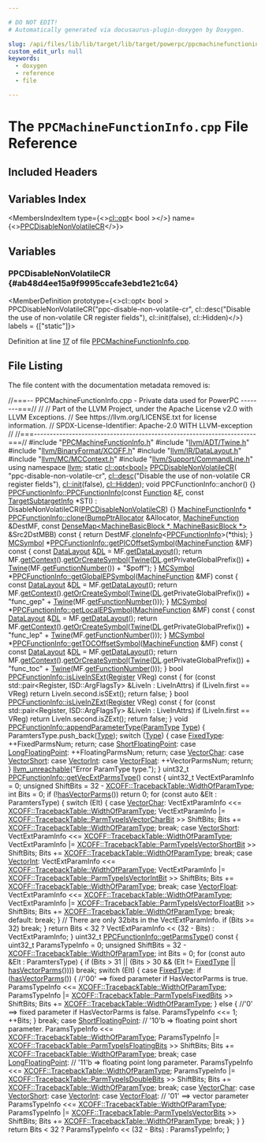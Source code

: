 ```yaml
---

# DO NOT EDIT!
# Automatically generated via docusaurus-plugin-doxygen by Doxygen.

slug: /api/files/lib/lib/target/lib/target/powerpc/ppcmachinefunctioninfo-cpp
custom_edit_url: null
keywords:
  - doxygen
  - reference
  - file

---
```





# The `PPCMachineFunctionInfo.cpp` File Reference

<DoxygenPage pluginConfig={pluginConfig}>



## Included Headers

<IncludesList>
<IncludesListItem
  filePath="PPCMachineFunctionInfo.h"
  permalink="/docs/api/files/lib/lib/target/lib/target/powerpc/ppcmachinefunctioninfo-h"
  isLocal="true" />
<IncludesListItem
  filePath="llvm/ADT/Twine.h"
  permalink="/docs/api/files/include/include/llvm/include/llvm/adt/twine-h"
  isLocal="true" />
<IncludesListItem
  filePath="llvm/BinaryFormat/XCOFF.h"
  permalink="/docs/api/files/include/include/llvm/include/llvm/binaryformat/xcoff-h"
  isLocal="true" />
<IncludesListItem
  filePath="llvm/IR/DataLayout.h"
  permalink="/docs/api/files/include/include/llvm/include/llvm/ir/datalayout-h"
  isLocal="true" />
<IncludesListItem
  filePath="llvm/MC/MCContext.h"
  permalink="/docs/api/files/include/include/llvm/include/llvm/mc/mccontext-h"
  isLocal="true" />
<IncludesListItem
  filePath="llvm/Support/CommandLine.h"
  permalink="/docs/api/files/include/include/llvm/include/llvm/support/commandline-h"
  isLocal="true" />
</IncludesList>

## Variables Index

<MembersIndex>

<MembersIndexItem
  type={<><a href="/docs/api/classes/llvm/cl/opt">cl::opt</a>&lt; bool &gt;</>}
  name={<><a href="#ab48d4ee15a9f9995ccafe3ebd1e21c64">PPCDisableNonVolatileCR</a></>}>
</MembersIndexItem>

</MembersIndex>


<SectionDefinition>

## Variables

### PPCDisableNonVolatileCR {#ab48d4ee15a9f9995ccafe3ebd1e21c64}

<MemberDefinition
  prototype={<>cl::opt&lt; bool &gt; PPCDisableNonVolatileCR(&quot;ppc-disable-non-volatile-cr&quot;, cl::desc(&quot;Disable the use of non-volatile CR register fields&quot;), cl::init(false), cl::Hidden)</>}
  labels = {["static"]}>

Definition at line <a href="#l00017">17</a> of file <a href="/docs/api/files/lib/lib/target/lib/target/powerpc/ppcmachinefunctioninfo-cpp">PPCMachineFunctionInfo.cpp</a>.
</MemberDefinition>

</SectionDefinition>

## File Listing

The file content with the documentation metadata removed is:

<ProgramListing>

<Link id="l00001" /><CodeLine lineNumber="1"><span class="doxyHighlightComment">//===-- PPCMachineFunctionInfo.cpp - Private data used for PowerPC --------===//</span></CodeLine>
<Link id="l00002" /><CodeLine lineNumber="2"><span class="doxyHighlightComment">//</span></CodeLine>
<Link id="l00003" /><CodeLine lineNumber="3"><span class="doxyHighlightComment">// Part of the LLVM Project, under the Apache License v2.0 with LLVM Exceptions.</span></CodeLine>
<Link id="l00004" /><CodeLine lineNumber="4"><span class="doxyHighlightComment">// See https://llvm.org/LICENSE.txt for license information.</span></CodeLine>
<Link id="l00005" /><CodeLine lineNumber="5"><span class="doxyHighlightComment">// SPDX-License-Identifier: Apache-2.0 WITH LLVM-exception</span></CodeLine>
<Link id="l00006" /><CodeLine lineNumber="6"><span class="doxyHighlightComment">//</span></CodeLine>
<Link id="l00007" /><CodeLine lineNumber="7"><span class="doxyHighlightComment">//===----------------------------------------------------------------------===//</span></CodeLine>
<Link id="l00008" /><CodeLine lineNumber="8"></CodeLine>
<Link id="l00009" /><CodeLine lineNumber="9"><span class="doxyHighlightPreprocessor">#include &quot;<a href="/docs/api/files/lib/lib/target/lib/target/powerpc/ppcmachinefunctioninfo-h">PPCMachineFunctionInfo.h</a>&quot;</span></CodeLine>
<Link id="l00010" /><CodeLine lineNumber="10"><span class="doxyHighlightPreprocessor">#include &quot;<a href="/docs/api/files/include/include/llvm/include/llvm/adt/twine-h">llvm/ADT/Twine.h</a>&quot;</span></CodeLine>
<Link id="l00011" /><CodeLine lineNumber="11"><span class="doxyHighlightPreprocessor">#include &quot;<a href="/docs/api/files/include/include/llvm/include/llvm/binaryformat/xcoff-h">llvm/BinaryFormat/XCOFF.h</a>&quot;</span></CodeLine>
<Link id="l00012" /><CodeLine lineNumber="12"><span class="doxyHighlightPreprocessor">#include &quot;<a href="/docs/api/files/include/include/llvm/include/llvm/ir/datalayout-h">llvm/IR/DataLayout.h</a>&quot;</span></CodeLine>
<Link id="l00013" /><CodeLine lineNumber="13"><span class="doxyHighlightPreprocessor">#include &quot;<a href="/docs/api/files/include/include/llvm/include/llvm/mc/mccontext-h">llvm/MC/MCContext.h</a>&quot;</span></CodeLine>
<Link id="l00014" /><CodeLine lineNumber="14"><span class="doxyHighlightPreprocessor">#include &quot;<a href="/docs/api/files/include/include/llvm/include/llvm/support/commandline-h">llvm/Support/CommandLine.h</a>&quot;</span></CodeLine>
<Link id="l00015" /><CodeLine lineNumber="15"></CodeLine>
<Link id="l00016" /><CodeLine lineNumber="16"><span class="doxyHighlightKeyword">using namespace </span><span class="doxyHighlight"><a href="/docs/api/namespaces/llvm">llvm</a>;</span></CodeLine>
<Link id="l00017" /><CodeLine lineNumber="17" lineLink="#ab48d4ee15a9f9995ccafe3ebd1e21c64"><span class="doxyHighlightKeyword">static</span><span class="doxyHighlight"> <a href="/docs/api/classes/llvm/cl/opt">cl::opt&lt;bool&gt;</a> <a href="#ab48d4ee15a9f9995ccafe3ebd1e21c64">PPCDisableNonVolatileCR</a>(</span></CodeLine>
<Link id="l00018" /><CodeLine lineNumber="18"><span class="doxyHighlight">    </span><span class="doxyHighlightStringLiteral">&quot;ppc-disable-non-volatile-cr&quot;</span><span class="doxyHighlight">,</span></CodeLine>
<Link id="l00019" /><CodeLine lineNumber="19"><span class="doxyHighlight">    <a href="/docs/api/structs/llvm/cl/desc">cl::desc</a>(</span><span class="doxyHighlightStringLiteral">&quot;Disable the use of non-volatile CR register fields&quot;</span><span class="doxyHighlight">),</span></CodeLine>
<Link id="l00020" /><CodeLine lineNumber="20"><span class="doxyHighlight">    <a href="/docs/api/namespaces/llvm/cl/#ac12e6a8f3a1b511f0dee2ed6de0ae806">cl::init</a>(</span><span class="doxyHighlightKeyword">false</span><span class="doxyHighlight">), <a href="/docs/api/namespaces/llvm/cl/#a68075925a54790e71ca790e1d4f21a40a263ac008d8d31f13ce460395fc4cf7e6">cl::Hidden</a>);</span></CodeLine>
<Link id="l00021" /><CodeLine lineNumber="21"></CodeLine>
<Link id="l00022" /><CodeLine lineNumber="22"><span class="doxyHighlightKeywordType">void</span><span class="doxyHighlight"> PPCFunctionInfo::anchor() &#123;&#125;</span></CodeLine>
<Link id="l00023" /><CodeLine lineNumber="23" lineLink="/docs/api/classes/llvm/ppcfunctioninfo/#a45680fddaf346fa9f135021dee44d6d1"><span class="doxyHighlight"><a href="/docs/api/classes/llvm/ppcfunctioninfo/#a45680fddaf346fa9f135021dee44d6d1">PPCFunctionInfo::PPCFunctionInfo</a>(</span><span class="doxyHighlightKeyword">const</span><span class="doxyHighlight"> <a href="/docs/api/classes/llvm/function">Function</a> &amp;<a href="/docs/api/files/lib/lib/support/md5-cpp/#a96d73bbd7af15cb1fc38c3f4a3bd82e9">F</a>,</span></CodeLine>
<Link id="l00024" /><CodeLine lineNumber="24"><span class="doxyHighlight">                                 </span><span class="doxyHighlightKeyword">const</span><span class="doxyHighlight"> <a href="/docs/api/classes/llvm/targetsubtargetinfo">TargetSubtargetInfo</a> &#42;STI)</span></CodeLine>
<Link id="l00025" /><CodeLine lineNumber="25"><span class="doxyHighlight">    : DisableNonVolatileCR(<a href="#ab48d4ee15a9f9995ccafe3ebd1e21c64">PPCDisableNonVolatileCR</a>) &#123;&#125;</span></CodeLine>
<Link id="l00026" /><CodeLine lineNumber="26"></CodeLine>
<Link id="l00027" /><CodeLine lineNumber="27"><span class="doxyHighlight"><a href="/docs/api/structs/llvm/machinefunctioninfo">MachineFunctionInfo</a> &#42;</span></CodeLine>
<Link id="l00028" /><CodeLine lineNumber="28" lineLink="/docs/api/classes/llvm/ppcfunctioninfo/#ae45d9c27fa9f69ec2480d4b947e7e84b"><span class="doxyHighlight"><a href="/docs/api/classes/llvm/ppcfunctioninfo/#ae45d9c27fa9f69ec2480d4b947e7e84b">PPCFunctionInfo::clone</a>(<a href="/docs/api/namespaces/llvm/#a8e612822d4ba7bb36c9c79582a567108">BumpPtrAllocator</a> &amp;Allocator, <a href="/docs/api/classes/llvm/machinefunction">MachineFunction</a> &amp;DestMF,</span></CodeLine>
<Link id="l00029" /><CodeLine lineNumber="29"><span class="doxyHighlight">                       </span><span class="doxyHighlightKeyword">const</span><span class="doxyHighlight"> <a href="/docs/api/classes/llvm/densemap">DenseMap&lt;MachineBasicBlock &#42;, MachineBasicBlock &#42;&gt;</a></span></CodeLine>
<Link id="l00030" /><CodeLine lineNumber="30"><span class="doxyHighlight">                           &amp;Src2DstMBB)</span><span class="doxyHighlightKeyword"> const </span><span class="doxyHighlight">&#123;</span></CodeLine>
<Link id="l00031" /><CodeLine lineNumber="31"><span class="doxyHighlight">  </span><span class="doxyHighlightKeywordFlow">return</span><span class="doxyHighlight"> DestMF.<a href="/docs/api/classes/llvm/machinefunction/#ac31b21febeefe69aaddea3541dae45e1">cloneInfo</a>&lt;<a href="/docs/api/classes/llvm/ppcfunctioninfo/#a45680fddaf346fa9f135021dee44d6d1">PPCFunctionInfo</a>&gt;(&#42;this);</span></CodeLine>
<Link id="l00032" /><CodeLine lineNumber="32"><span class="doxyHighlight">&#125;</span></CodeLine>
<Link id="l00033" /><CodeLine lineNumber="33"></CodeLine>
<Link id="l00034" /><CodeLine lineNumber="34" lineLink="/docs/api/classes/llvm/ppcfunctioninfo/#a123bd4a5c86831ea657817f781102eaf"><span class="doxyHighlight"><a href="/docs/api/classes/llvm/mcsymbol">MCSymbol</a> &#42;<a href="/docs/api/classes/llvm/ppcfunctioninfo/#a123bd4a5c86831ea657817f781102eaf">PPCFunctionInfo::getPICOffsetSymbol</a>(<a href="/docs/api/classes/llvm/machinefunction">MachineFunction</a> &amp;MF)</span><span class="doxyHighlightKeyword"> const </span><span class="doxyHighlight">&#123;</span></CodeLine>
<Link id="l00035" /><CodeLine lineNumber="35"><span class="doxyHighlight">  </span><span class="doxyHighlightKeyword">const</span><span class="doxyHighlight"> <a href="/docs/api/classes/llvm/datalayout">DataLayout</a> &amp;<a href="/docs/api/files/lib/lib/target/lib/target/arm/armslshardening-cpp/#ad467c4ab9119043f9b7750ab986be61a">DL</a> = MF.<a href="/docs/api/classes/llvm/machinefunction/#a82dd10b626a629b9bb7d32d53a8e0884">getDataLayout</a>();</span></CodeLine>
<Link id="l00036" /><CodeLine lineNumber="36"><span class="doxyHighlight">  </span><span class="doxyHighlightKeywordFlow">return</span><span class="doxyHighlight"> MF.<a href="/docs/api/classes/llvm/machinefunction/#a752546c51633c140d9ca4ab98b4781b6">getContext</a>().<a href="/docs/api/classes/llvm/mccontext/#ac11eef690074972378846024abbe8722">getOrCreateSymbol</a>(<a href="/docs/api/classes/llvm/twine">Twine</a>(<a href="/docs/api/files/lib/lib/target/lib/target/arm/armslshardening-cpp/#ad467c4ab9119043f9b7750ab986be61a">DL</a>.getPrivateGlobalPrefix()) +</span></CodeLine>
<Link id="l00037" /><CodeLine lineNumber="37"><span class="doxyHighlight">                                           <a href="/docs/api/classes/llvm/twine">Twine</a>(MF.<a href="/docs/api/classes/llvm/machinefunction/#a28a68f98b1944a3a50635a007c3c3907">getFunctionNumber</a>()) +</span></CodeLine>
<Link id="l00038" /><CodeLine lineNumber="38"><span class="doxyHighlight">                                           </span><span class="doxyHighlightStringLiteral">&quot;$poff&quot;</span><span class="doxyHighlight">);</span></CodeLine>
<Link id="l00039" /><CodeLine lineNumber="39"><span class="doxyHighlight">&#125;</span></CodeLine>
<Link id="l00040" /><CodeLine lineNumber="40"></CodeLine>
<Link id="l00041" /><CodeLine lineNumber="41" lineLink="/docs/api/classes/llvm/ppcfunctioninfo/#a2455497c6e33bcd6363fbecc2fe00f0a"><span class="doxyHighlight"><a href="/docs/api/classes/llvm/mcsymbol">MCSymbol</a> &#42;<a href="/docs/api/classes/llvm/ppcfunctioninfo/#a2455497c6e33bcd6363fbecc2fe00f0a">PPCFunctionInfo::getGlobalEPSymbol</a>(<a href="/docs/api/classes/llvm/machinefunction">MachineFunction</a> &amp;MF)</span><span class="doxyHighlightKeyword"> const </span><span class="doxyHighlight">&#123;</span></CodeLine>
<Link id="l00042" /><CodeLine lineNumber="42"><span class="doxyHighlight">  </span><span class="doxyHighlightKeyword">const</span><span class="doxyHighlight"> <a href="/docs/api/classes/llvm/datalayout">DataLayout</a> &amp;<a href="/docs/api/files/lib/lib/target/lib/target/arm/armslshardening-cpp/#ad467c4ab9119043f9b7750ab986be61a">DL</a> = MF.<a href="/docs/api/classes/llvm/machinefunction/#a82dd10b626a629b9bb7d32d53a8e0884">getDataLayout</a>();</span></CodeLine>
<Link id="l00043" /><CodeLine lineNumber="43"><span class="doxyHighlight">  </span><span class="doxyHighlightKeywordFlow">return</span><span class="doxyHighlight"> MF.<a href="/docs/api/classes/llvm/machinefunction/#a752546c51633c140d9ca4ab98b4781b6">getContext</a>().<a href="/docs/api/classes/llvm/mccontext/#ac11eef690074972378846024abbe8722">getOrCreateSymbol</a>(<a href="/docs/api/classes/llvm/twine">Twine</a>(<a href="/docs/api/files/lib/lib/target/lib/target/arm/armslshardening-cpp/#ad467c4ab9119043f9b7750ab986be61a">DL</a>.getPrivateGlobalPrefix()) +</span></CodeLine>
<Link id="l00044" /><CodeLine lineNumber="44"><span class="doxyHighlight">                                           </span><span class="doxyHighlightStringLiteral">&quot;func&#95;gep&quot;</span><span class="doxyHighlight"> +</span></CodeLine>
<Link id="l00045" /><CodeLine lineNumber="45"><span class="doxyHighlight">                                           <a href="/docs/api/classes/llvm/twine">Twine</a>(MF.<a href="/docs/api/classes/llvm/machinefunction/#a28a68f98b1944a3a50635a007c3c3907">getFunctionNumber</a>()));</span></CodeLine>
<Link id="l00046" /><CodeLine lineNumber="46"><span class="doxyHighlight">&#125;</span></CodeLine>
<Link id="l00047" /><CodeLine lineNumber="47"></CodeLine>
<Link id="l00048" /><CodeLine lineNumber="48" lineLink="/docs/api/classes/llvm/ppcfunctioninfo/#a265951c79bd6867cd86f173112f3cc55"><span class="doxyHighlight"><a href="/docs/api/classes/llvm/mcsymbol">MCSymbol</a> &#42;<a href="/docs/api/classes/llvm/ppcfunctioninfo/#a265951c79bd6867cd86f173112f3cc55">PPCFunctionInfo::getLocalEPSymbol</a>(<a href="/docs/api/classes/llvm/machinefunction">MachineFunction</a> &amp;MF)</span><span class="doxyHighlightKeyword"> const </span><span class="doxyHighlight">&#123;</span></CodeLine>
<Link id="l00049" /><CodeLine lineNumber="49"><span class="doxyHighlight">  </span><span class="doxyHighlightKeyword">const</span><span class="doxyHighlight"> <a href="/docs/api/classes/llvm/datalayout">DataLayout</a> &amp;<a href="/docs/api/files/lib/lib/target/lib/target/arm/armslshardening-cpp/#ad467c4ab9119043f9b7750ab986be61a">DL</a> = MF.<a href="/docs/api/classes/llvm/machinefunction/#a82dd10b626a629b9bb7d32d53a8e0884">getDataLayout</a>();</span></CodeLine>
<Link id="l00050" /><CodeLine lineNumber="50"><span class="doxyHighlight">  </span><span class="doxyHighlightKeywordFlow">return</span><span class="doxyHighlight"> MF.<a href="/docs/api/classes/llvm/machinefunction/#a752546c51633c140d9ca4ab98b4781b6">getContext</a>().<a href="/docs/api/classes/llvm/mccontext/#ac11eef690074972378846024abbe8722">getOrCreateSymbol</a>(<a href="/docs/api/classes/llvm/twine">Twine</a>(<a href="/docs/api/files/lib/lib/target/lib/target/arm/armslshardening-cpp/#ad467c4ab9119043f9b7750ab986be61a">DL</a>.getPrivateGlobalPrefix()) +</span></CodeLine>
<Link id="l00051" /><CodeLine lineNumber="51"><span class="doxyHighlight">                                           </span><span class="doxyHighlightStringLiteral">&quot;func&#95;lep&quot;</span><span class="doxyHighlight"> +</span></CodeLine>
<Link id="l00052" /><CodeLine lineNumber="52"><span class="doxyHighlight">                                           <a href="/docs/api/classes/llvm/twine">Twine</a>(MF.<a href="/docs/api/classes/llvm/machinefunction/#a28a68f98b1944a3a50635a007c3c3907">getFunctionNumber</a>()));</span></CodeLine>
<Link id="l00053" /><CodeLine lineNumber="53"><span class="doxyHighlight">&#125;</span></CodeLine>
<Link id="l00054" /><CodeLine lineNumber="54"></CodeLine>
<Link id="l00055" /><CodeLine lineNumber="55" lineLink="/docs/api/classes/llvm/ppcfunctioninfo/#a95a4a415a083d19b0a8f92cabb81c720"><span class="doxyHighlight"><a href="/docs/api/classes/llvm/mcsymbol">MCSymbol</a> &#42;<a href="/docs/api/classes/llvm/ppcfunctioninfo/#a95a4a415a083d19b0a8f92cabb81c720">PPCFunctionInfo::getTOCOffsetSymbol</a>(<a href="/docs/api/classes/llvm/machinefunction">MachineFunction</a> &amp;MF)</span><span class="doxyHighlightKeyword"> const </span><span class="doxyHighlight">&#123;</span></CodeLine>
<Link id="l00056" /><CodeLine lineNumber="56"><span class="doxyHighlight">  </span><span class="doxyHighlightKeyword">const</span><span class="doxyHighlight"> <a href="/docs/api/classes/llvm/datalayout">DataLayout</a> &amp;<a href="/docs/api/files/lib/lib/target/lib/target/arm/armslshardening-cpp/#ad467c4ab9119043f9b7750ab986be61a">DL</a> = MF.<a href="/docs/api/classes/llvm/machinefunction/#a82dd10b626a629b9bb7d32d53a8e0884">getDataLayout</a>();</span></CodeLine>
<Link id="l00057" /><CodeLine lineNumber="57"><span class="doxyHighlight">  </span><span class="doxyHighlightKeywordFlow">return</span><span class="doxyHighlight"> MF.<a href="/docs/api/classes/llvm/machinefunction/#a752546c51633c140d9ca4ab98b4781b6">getContext</a>().<a href="/docs/api/classes/llvm/mccontext/#ac11eef690074972378846024abbe8722">getOrCreateSymbol</a>(<a href="/docs/api/classes/llvm/twine">Twine</a>(<a href="/docs/api/files/lib/lib/target/lib/target/arm/armslshardening-cpp/#ad467c4ab9119043f9b7750ab986be61a">DL</a>.getPrivateGlobalPrefix()) +</span></CodeLine>
<Link id="l00058" /><CodeLine lineNumber="58"><span class="doxyHighlight">                                           </span><span class="doxyHighlightStringLiteral">&quot;func&#95;toc&quot;</span><span class="doxyHighlight"> +</span></CodeLine>
<Link id="l00059" /><CodeLine lineNumber="59"><span class="doxyHighlight">                                           <a href="/docs/api/classes/llvm/twine">Twine</a>(MF.<a href="/docs/api/classes/llvm/machinefunction/#a28a68f98b1944a3a50635a007c3c3907">getFunctionNumber</a>()));</span></CodeLine>
<Link id="l00060" /><CodeLine lineNumber="60"><span class="doxyHighlight">&#125;</span></CodeLine>
<Link id="l00061" /><CodeLine lineNumber="61"></CodeLine>
<Link id="l00062" /><CodeLine lineNumber="62" lineLink="/docs/api/classes/llvm/ppcfunctioninfo/#a23eb4795c4d766004e74259b14656183"><span class="doxyHighlightKeywordType">bool</span><span class="doxyHighlight"> <a href="/docs/api/classes/llvm/ppcfunctioninfo/#a23eb4795c4d766004e74259b14656183">PPCFunctionInfo::isLiveInSExt</a>(<a href="/docs/api/classes/llvm/register">Register</a> VReg)</span><span class="doxyHighlightKeyword"> const </span><span class="doxyHighlight">&#123;</span></CodeLine>
<Link id="l00063" /><CodeLine lineNumber="63"><span class="doxyHighlight">  </span><span class="doxyHighlightKeywordFlow">for</span><span class="doxyHighlight"> (</span><span class="doxyHighlightKeyword">const</span><span class="doxyHighlight"> std::pair&lt;Register, ISD::ArgFlagsTy&gt; &amp;LiveIn : LiveInAttrs)</span></CodeLine>
<Link id="l00064" /><CodeLine lineNumber="64"><span class="doxyHighlight">    </span><span class="doxyHighlightKeywordFlow">if</span><span class="doxyHighlight"> (LiveIn.first == VReg)</span></CodeLine>
<Link id="l00065" /><CodeLine lineNumber="65"><span class="doxyHighlight">      </span><span class="doxyHighlightKeywordFlow">return</span><span class="doxyHighlight"> LiveIn.second.isSExt();</span></CodeLine>
<Link id="l00066" /><CodeLine lineNumber="66"><span class="doxyHighlight">  </span><span class="doxyHighlightKeywordFlow">return</span><span class="doxyHighlight"> </span><span class="doxyHighlightKeyword">false</span><span class="doxyHighlight">;</span></CodeLine>
<Link id="l00067" /><CodeLine lineNumber="67"><span class="doxyHighlight">&#125;</span></CodeLine>
<Link id="l00068" /><CodeLine lineNumber="68"></CodeLine>
<Link id="l00069" /><CodeLine lineNumber="69" lineLink="/docs/api/classes/llvm/ppcfunctioninfo/#a38dfb3c48c66778f54bd1aa8cffb57a0"><span class="doxyHighlightKeywordType">bool</span><span class="doxyHighlight"> <a href="/docs/api/classes/llvm/ppcfunctioninfo/#a38dfb3c48c66778f54bd1aa8cffb57a0">PPCFunctionInfo::isLiveInZExt</a>(<a href="/docs/api/classes/llvm/register">Register</a> VReg)</span><span class="doxyHighlightKeyword"> const </span><span class="doxyHighlight">&#123;</span></CodeLine>
<Link id="l00070" /><CodeLine lineNumber="70"><span class="doxyHighlight">  </span><span class="doxyHighlightKeywordFlow">for</span><span class="doxyHighlight"> (</span><span class="doxyHighlightKeyword">const</span><span class="doxyHighlight"> std::pair&lt;Register, ISD::ArgFlagsTy&gt; &amp;LiveIn : LiveInAttrs)</span></CodeLine>
<Link id="l00071" /><CodeLine lineNumber="71"><span class="doxyHighlight">    </span><span class="doxyHighlightKeywordFlow">if</span><span class="doxyHighlight"> (LiveIn.first == VReg)</span></CodeLine>
<Link id="l00072" /><CodeLine lineNumber="72"><span class="doxyHighlight">      </span><span class="doxyHighlightKeywordFlow">return</span><span class="doxyHighlight"> LiveIn.second.isZExt();</span></CodeLine>
<Link id="l00073" /><CodeLine lineNumber="73"><span class="doxyHighlight">  </span><span class="doxyHighlightKeywordFlow">return</span><span class="doxyHighlight"> </span><span class="doxyHighlightKeyword">false</span><span class="doxyHighlight">;</span></CodeLine>
<Link id="l00074" /><CodeLine lineNumber="74"><span class="doxyHighlight">&#125;</span></CodeLine>
<Link id="l00075" /><CodeLine lineNumber="75"></CodeLine>
<Link id="l00076" /><CodeLine lineNumber="76" lineLink="/docs/api/classes/llvm/ppcfunctioninfo/#a4abfbd55e6055452b3a89b4e8c7bd1f5"><span class="doxyHighlightKeywordType">void</span><span class="doxyHighlight"> <a href="/docs/api/classes/llvm/ppcfunctioninfo/#a4abfbd55e6055452b3a89b4e8c7bd1f5">PPCFunctionInfo::appendParameterType</a>(<a href="/docs/api/classes/llvm/ppcfunctioninfo/#a9da044d39cfcc02b98bfea5875d52741">ParamType</a> <a href="/docs/api/classes/llvm/type">Type</a>) &#123;</span></CodeLine>
<Link id="l00077" /><CodeLine lineNumber="77"></CodeLine>
<Link id="l00078" /><CodeLine lineNumber="78"><span class="doxyHighlight">  ParamtersType.push&#95;back(<a href="/docs/api/classes/llvm/type">Type</a>);</span></CodeLine>
<Link id="l00079" /><CodeLine lineNumber="79"><span class="doxyHighlight">  </span><span class="doxyHighlightKeywordFlow">switch</span><span class="doxyHighlight"> (<a href="/docs/api/classes/llvm/type">Type</a>) &#123;</span></CodeLine>
<Link id="l00080" /><CodeLine lineNumber="80"><span class="doxyHighlight">  </span><span class="doxyHighlightKeywordFlow">case</span><span class="doxyHighlight"> <a href="/docs/api/classes/llvm/ppcfunctioninfo/#a9da044d39cfcc02b98bfea5875d52741ac1eb69276891dcaa08117c70d0a0b3f2">FixedType</a>:</span></CodeLine>
<Link id="l00081" /><CodeLine lineNumber="81"><span class="doxyHighlight">    ++FixedParmsNum;</span></CodeLine>
<Link id="l00082" /><CodeLine lineNumber="82"><span class="doxyHighlight">    </span><span class="doxyHighlightKeywordFlow">return</span><span class="doxyHighlight">;</span></CodeLine>
<Link id="l00083" /><CodeLine lineNumber="83"><span class="doxyHighlight">  </span><span class="doxyHighlightKeywordFlow">case</span><span class="doxyHighlight"> <a href="/docs/api/classes/llvm/ppcfunctioninfo/#a9da044d39cfcc02b98bfea5875d52741a89f039ab40a3bfa539224842c160c16c">ShortFloatingPoint</a>:</span></CodeLine>
<Link id="l00084" /><CodeLine lineNumber="84"><span class="doxyHighlight">  </span><span class="doxyHighlightKeywordFlow">case</span><span class="doxyHighlight"> <a href="/docs/api/classes/llvm/ppcfunctioninfo/#a9da044d39cfcc02b98bfea5875d52741a2ec7e764450e737919998918bb8650fe">LongFloatingPoint</a>:</span></CodeLine>
<Link id="l00085" /><CodeLine lineNumber="85"><span class="doxyHighlight">    ++FloatingParmsNum;</span></CodeLine>
<Link id="l00086" /><CodeLine lineNumber="86"><span class="doxyHighlight">    </span><span class="doxyHighlightKeywordFlow">return</span><span class="doxyHighlight">;</span></CodeLine>
<Link id="l00087" /><CodeLine lineNumber="87"><span class="doxyHighlight">  </span><span class="doxyHighlightKeywordFlow">case</span><span class="doxyHighlight"> <a href="/docs/api/classes/llvm/ppcfunctioninfo/#a9da044d39cfcc02b98bfea5875d52741a530d71a7307a3f9cc177e3a069052b72">VectorChar</a>:</span></CodeLine>
<Link id="l00088" /><CodeLine lineNumber="88"><span class="doxyHighlight">  </span><span class="doxyHighlightKeywordFlow">case</span><span class="doxyHighlight"> <a href="/docs/api/classes/llvm/ppcfunctioninfo/#a9da044d39cfcc02b98bfea5875d52741a3c810198def2d35abc819fd8b1c5fbc4">VectorShort</a>:</span></CodeLine>
<Link id="l00089" /><CodeLine lineNumber="89"><span class="doxyHighlight">  </span><span class="doxyHighlightKeywordFlow">case</span><span class="doxyHighlight"> <a href="/docs/api/classes/llvm/ppcfunctioninfo/#a9da044d39cfcc02b98bfea5875d52741af567a696360951b11747a56a0f96873b">VectorInt</a>:</span></CodeLine>
<Link id="l00090" /><CodeLine lineNumber="90"><span class="doxyHighlight">  </span><span class="doxyHighlightKeywordFlow">case</span><span class="doxyHighlight"> <a href="/docs/api/classes/llvm/ppcfunctioninfo/#a9da044d39cfcc02b98bfea5875d52741a9f403b340adfff73ac74ab4ecefae3c6">VectorFloat</a>:</span></CodeLine>
<Link id="l00091" /><CodeLine lineNumber="91"><span class="doxyHighlight">    ++VectorParmsNum;</span></CodeLine>
<Link id="l00092" /><CodeLine lineNumber="92"><span class="doxyHighlight">    </span><span class="doxyHighlightKeywordFlow">return</span><span class="doxyHighlight">;</span></CodeLine>
<Link id="l00093" /><CodeLine lineNumber="93"><span class="doxyHighlight">  &#125;</span></CodeLine>
<Link id="l00094" /><CodeLine lineNumber="94"><span class="doxyHighlight">  <a href="/docs/api/files/include/include/llvm/include/llvm/support/errorhandling-h/#ace243f5c25697a1107cce46626b3dc94">llvm&#95;unreachable</a>(</span><span class="doxyHighlightStringLiteral">&quot;Error ParamType type.&quot;</span><span class="doxyHighlight">);</span></CodeLine>
<Link id="l00095" /><CodeLine lineNumber="95"><span class="doxyHighlight">&#125;</span></CodeLine>
<Link id="l00096" /><CodeLine lineNumber="96"></CodeLine>
<Link id="l00097" /><CodeLine lineNumber="97" lineLink="/docs/api/classes/llvm/ppcfunctioninfo/#a7813b7d73205a50e7e02c73c954305b2"><span class="doxyHighlight">uint32&#95;t <a href="/docs/api/classes/llvm/ppcfunctioninfo/#a7813b7d73205a50e7e02c73c954305b2">PPCFunctionInfo::getVecExtParmsType</a>()</span><span class="doxyHighlightKeyword"> const </span><span class="doxyHighlight">&#123;</span></CodeLine>
<Link id="l00098" /><CodeLine lineNumber="98"></CodeLine>
<Link id="l00099" /><CodeLine lineNumber="99"><span class="doxyHighlight">  uint32&#95;t VectExtParamInfo = 0;</span></CodeLine>
<Link id="l00100" /><CodeLine lineNumber="100"><span class="doxyHighlight">  </span><span class="doxyHighlightKeywordType">unsigned</span><span class="doxyHighlight"> ShiftBits = 32 - <a href="/docs/api/structs/llvm/xcoff/tracebacktable/#a3cc31e6c739182e31bed5fb2238573cb">XCOFF::TracebackTable::WidthOfParamType</a>;</span></CodeLine>
<Link id="l00101" /><CodeLine lineNumber="101"><span class="doxyHighlight">  </span><span class="doxyHighlightKeywordType">int</span><span class="doxyHighlight"> Bits = 0;</span></CodeLine>
<Link id="l00102" /><CodeLine lineNumber="102"></CodeLine>
<Link id="l00103" /><CodeLine lineNumber="103"><span class="doxyHighlight">  </span><span class="doxyHighlightKeywordFlow">if</span><span class="doxyHighlight"> (!<a href="/docs/api/classes/llvm/ppcfunctioninfo/#a74f6bfba1dae0b192d95cce5511ab95f">hasVectorParms</a>())</span></CodeLine>
<Link id="l00104" /><CodeLine lineNumber="104"><span class="doxyHighlight">    </span><span class="doxyHighlightKeywordFlow">return</span><span class="doxyHighlight"> 0;</span></CodeLine>
<Link id="l00105" /><CodeLine lineNumber="105"></CodeLine>
<Link id="l00106" /><CodeLine lineNumber="106"><span class="doxyHighlight">  </span><span class="doxyHighlightKeywordFlow">for</span><span class="doxyHighlight"> (</span><span class="doxyHighlightKeyword">const</span><span class="doxyHighlight"> </span><span class="doxyHighlightKeyword">auto</span><span class="doxyHighlight"> &amp;Elt : ParamtersType) &#123;</span></CodeLine>
<Link id="l00107" /><CodeLine lineNumber="107"><span class="doxyHighlight">    </span><span class="doxyHighlightKeywordFlow">switch</span><span class="doxyHighlight"> (Elt) &#123;</span></CodeLine>
<Link id="l00108" /><CodeLine lineNumber="108"><span class="doxyHighlight">    </span><span class="doxyHighlightKeywordFlow">case</span><span class="doxyHighlight"> <a href="/docs/api/classes/llvm/ppcfunctioninfo/#a9da044d39cfcc02b98bfea5875d52741a530d71a7307a3f9cc177e3a069052b72">VectorChar</a>:</span></CodeLine>
<Link id="l00109" /><CodeLine lineNumber="109"><span class="doxyHighlight">      VectExtParamInfo &lt;&lt;= <a href="/docs/api/structs/llvm/xcoff/tracebacktable/#a3cc31e6c739182e31bed5fb2238573cb">XCOFF::TracebackTable::WidthOfParamType</a>;</span></CodeLine>
<Link id="l00110" /><CodeLine lineNumber="110"><span class="doxyHighlight">      VectExtParamInfo |=</span></CodeLine>
<Link id="l00111" /><CodeLine lineNumber="111"><span class="doxyHighlight">          <a href="/docs/api/structs/llvm/xcoff/tracebacktable/#ac0aec3a75b6a095741931c513091f730">XCOFF::TracebackTable::ParmTypeIsVectorCharBit</a> &gt;&gt; ShiftBits;</span></CodeLine>
<Link id="l00112" /><CodeLine lineNumber="112"><span class="doxyHighlight">      Bits += <a href="/docs/api/structs/llvm/xcoff/tracebacktable/#a3cc31e6c739182e31bed5fb2238573cb">XCOFF::TracebackTable::WidthOfParamType</a>;</span></CodeLine>
<Link id="l00113" /><CodeLine lineNumber="113"><span class="doxyHighlight">      </span><span class="doxyHighlightKeywordFlow">break</span><span class="doxyHighlight">;</span></CodeLine>
<Link id="l00114" /><CodeLine lineNumber="114"><span class="doxyHighlight">    </span><span class="doxyHighlightKeywordFlow">case</span><span class="doxyHighlight"> <a href="/docs/api/classes/llvm/ppcfunctioninfo/#a9da044d39cfcc02b98bfea5875d52741a3c810198def2d35abc819fd8b1c5fbc4">VectorShort</a>:</span></CodeLine>
<Link id="l00115" /><CodeLine lineNumber="115"><span class="doxyHighlight">      VectExtParamInfo &lt;&lt;= <a href="/docs/api/structs/llvm/xcoff/tracebacktable/#a3cc31e6c739182e31bed5fb2238573cb">XCOFF::TracebackTable::WidthOfParamType</a>;</span></CodeLine>
<Link id="l00116" /><CodeLine lineNumber="116"><span class="doxyHighlight">      VectExtParamInfo |=</span></CodeLine>
<Link id="l00117" /><CodeLine lineNumber="117"><span class="doxyHighlight">          <a href="/docs/api/structs/llvm/xcoff/tracebacktable/#a6780511ed1377c9cf0e01e40e87623f8">XCOFF::TracebackTable::ParmTypeIsVectorShortBit</a> &gt;&gt; ShiftBits;</span></CodeLine>
<Link id="l00118" /><CodeLine lineNumber="118"><span class="doxyHighlight">      Bits += <a href="/docs/api/structs/llvm/xcoff/tracebacktable/#a3cc31e6c739182e31bed5fb2238573cb">XCOFF::TracebackTable::WidthOfParamType</a>;</span></CodeLine>
<Link id="l00119" /><CodeLine lineNumber="119"><span class="doxyHighlight">      </span><span class="doxyHighlightKeywordFlow">break</span><span class="doxyHighlight">;</span></CodeLine>
<Link id="l00120" /><CodeLine lineNumber="120"><span class="doxyHighlight">    </span><span class="doxyHighlightKeywordFlow">case</span><span class="doxyHighlight"> <a href="/docs/api/classes/llvm/ppcfunctioninfo/#a9da044d39cfcc02b98bfea5875d52741af567a696360951b11747a56a0f96873b">VectorInt</a>:</span></CodeLine>
<Link id="l00121" /><CodeLine lineNumber="121"><span class="doxyHighlight">      VectExtParamInfo &lt;&lt;= <a href="/docs/api/structs/llvm/xcoff/tracebacktable/#a3cc31e6c739182e31bed5fb2238573cb">XCOFF::TracebackTable::WidthOfParamType</a>;</span></CodeLine>
<Link id="l00122" /><CodeLine lineNumber="122"><span class="doxyHighlight">      VectExtParamInfo |=</span></CodeLine>
<Link id="l00123" /><CodeLine lineNumber="123"><span class="doxyHighlight">          <a href="/docs/api/structs/llvm/xcoff/tracebacktable/#aa28d86e154c96e90a36223f852a19ad6">XCOFF::TracebackTable::ParmTypeIsVectorIntBit</a> &gt;&gt; ShiftBits;</span></CodeLine>
<Link id="l00124" /><CodeLine lineNumber="124"><span class="doxyHighlight">      Bits += <a href="/docs/api/structs/llvm/xcoff/tracebacktable/#a3cc31e6c739182e31bed5fb2238573cb">XCOFF::TracebackTable::WidthOfParamType</a>;</span></CodeLine>
<Link id="l00125" /><CodeLine lineNumber="125"><span class="doxyHighlight">      </span><span class="doxyHighlightKeywordFlow">break</span><span class="doxyHighlight">;</span></CodeLine>
<Link id="l00126" /><CodeLine lineNumber="126"><span class="doxyHighlight">    </span><span class="doxyHighlightKeywordFlow">case</span><span class="doxyHighlight"> <a href="/docs/api/classes/llvm/ppcfunctioninfo/#a9da044d39cfcc02b98bfea5875d52741a9f403b340adfff73ac74ab4ecefae3c6">VectorFloat</a>:</span></CodeLine>
<Link id="l00127" /><CodeLine lineNumber="127"><span class="doxyHighlight">      VectExtParamInfo &lt;&lt;= <a href="/docs/api/structs/llvm/xcoff/tracebacktable/#a3cc31e6c739182e31bed5fb2238573cb">XCOFF::TracebackTable::WidthOfParamType</a>;</span></CodeLine>
<Link id="l00128" /><CodeLine lineNumber="128"><span class="doxyHighlight">      VectExtParamInfo |=</span></CodeLine>
<Link id="l00129" /><CodeLine lineNumber="129"><span class="doxyHighlight">          <a href="/docs/api/structs/llvm/xcoff/tracebacktable/#acdb742bb9d7c37b75be1529f49245280">XCOFF::TracebackTable::ParmTypeIsVectorFloatBit</a> &gt;&gt; ShiftBits;</span></CodeLine>
<Link id="l00130" /><CodeLine lineNumber="130"><span class="doxyHighlight">      Bits += <a href="/docs/api/structs/llvm/xcoff/tracebacktable/#a3cc31e6c739182e31bed5fb2238573cb">XCOFF::TracebackTable::WidthOfParamType</a>;</span></CodeLine>
<Link id="l00131" /><CodeLine lineNumber="131"><span class="doxyHighlight">      </span><span class="doxyHighlightKeywordFlow">break</span><span class="doxyHighlight">;</span></CodeLine>
<Link id="l00132" /><CodeLine lineNumber="132"><span class="doxyHighlight">    </span><span class="doxyHighlightKeywordFlow">default</span><span class="doxyHighlight">:</span></CodeLine>
<Link id="l00133" /><CodeLine lineNumber="133"><span class="doxyHighlight">      </span><span class="doxyHighlightKeywordFlow">break</span><span class="doxyHighlight">;</span></CodeLine>
<Link id="l00134" /><CodeLine lineNumber="134"><span class="doxyHighlight">    &#125;</span></CodeLine>
<Link id="l00135" /><CodeLine lineNumber="135"></CodeLine>
<Link id="l00136" /><CodeLine lineNumber="136"><span class="doxyHighlight">    </span><span class="doxyHighlightComment">// There are only 32bits in the VectExtParamInfo.</span></CodeLine>
<Link id="l00137" /><CodeLine lineNumber="137"><span class="doxyHighlight">    </span><span class="doxyHighlightKeywordFlow">if</span><span class="doxyHighlight"> (Bits &gt;= 32)</span></CodeLine>
<Link id="l00138" /><CodeLine lineNumber="138"><span class="doxyHighlight">      </span><span class="doxyHighlightKeywordFlow">break</span><span class="doxyHighlight">;</span></CodeLine>
<Link id="l00139" /><CodeLine lineNumber="139"><span class="doxyHighlight">  &#125;</span></CodeLine>
<Link id="l00140" /><CodeLine lineNumber="140"><span class="doxyHighlight">  </span><span class="doxyHighlightKeywordFlow">return</span><span class="doxyHighlight"> Bits &lt; 32 ? VectExtParamInfo &lt;&lt; (32 - Bits) : VectExtParamInfo;</span></CodeLine>
<Link id="l00141" /><CodeLine lineNumber="141"><span class="doxyHighlight">&#125;</span></CodeLine>
<Link id="l00142" /><CodeLine lineNumber="142"></CodeLine>
<Link id="l00143" /><CodeLine lineNumber="143" lineLink="/docs/api/classes/llvm/ppcfunctioninfo/#a0ec00f6dfe49a09ccc3b1a14120f36ed"><span class="doxyHighlight">uint32&#95;t <a href="/docs/api/classes/llvm/ppcfunctioninfo/#a0ec00f6dfe49a09ccc3b1a14120f36ed">PPCFunctionInfo::getParmsType</a>()</span><span class="doxyHighlightKeyword"> const </span><span class="doxyHighlight">&#123;</span></CodeLine>
<Link id="l00144" /><CodeLine lineNumber="144"><span class="doxyHighlight">  uint32&#95;t ParamsTypeInfo = 0;</span></CodeLine>
<Link id="l00145" /><CodeLine lineNumber="145"><span class="doxyHighlight">  </span><span class="doxyHighlightKeywordType">unsigned</span><span class="doxyHighlight"> ShiftBits = 32 - <a href="/docs/api/structs/llvm/xcoff/tracebacktable/#a3cc31e6c739182e31bed5fb2238573cb">XCOFF::TracebackTable::WidthOfParamType</a>;</span></CodeLine>
<Link id="l00146" /><CodeLine lineNumber="146"></CodeLine>
<Link id="l00147" /><CodeLine lineNumber="147"><span class="doxyHighlight">  </span><span class="doxyHighlightKeywordType">int</span><span class="doxyHighlight"> Bits = 0;</span></CodeLine>
<Link id="l00148" /><CodeLine lineNumber="148"><span class="doxyHighlight">  </span><span class="doxyHighlightKeywordFlow">for</span><span class="doxyHighlight"> (</span><span class="doxyHighlightKeyword">const</span><span class="doxyHighlight"> </span><span class="doxyHighlightKeyword">auto</span><span class="doxyHighlight"> &amp;Elt : ParamtersType) &#123;</span></CodeLine>
<Link id="l00149" /><CodeLine lineNumber="149"></CodeLine>
<Link id="l00150" /><CodeLine lineNumber="150"><span class="doxyHighlight">    </span><span class="doxyHighlightKeywordFlow">if</span><span class="doxyHighlight"> (Bits &gt; 31 || (Bits &gt; 30 &amp;&amp; (Elt != <a href="/docs/api/classes/llvm/ppcfunctioninfo/#a9da044d39cfcc02b98bfea5875d52741ac1eb69276891dcaa08117c70d0a0b3f2">FixedType</a> || <a href="/docs/api/classes/llvm/ppcfunctioninfo/#a74f6bfba1dae0b192d95cce5511ab95f">hasVectorParms</a>())))</span></CodeLine>
<Link id="l00151" /><CodeLine lineNumber="151"><span class="doxyHighlight">      </span><span class="doxyHighlightKeywordFlow">break</span><span class="doxyHighlight">;</span></CodeLine>
<Link id="l00152" /><CodeLine lineNumber="152"></CodeLine>
<Link id="l00153" /><CodeLine lineNumber="153"><span class="doxyHighlight">    </span><span class="doxyHighlightKeywordFlow">switch</span><span class="doxyHighlight"> (Elt) &#123;</span></CodeLine>
<Link id="l00154" /><CodeLine lineNumber="154"><span class="doxyHighlight">    </span><span class="doxyHighlightKeywordFlow">case</span><span class="doxyHighlight"> <a href="/docs/api/classes/llvm/ppcfunctioninfo/#a9da044d39cfcc02b98bfea5875d52741ac1eb69276891dcaa08117c70d0a0b3f2">FixedType</a>:</span></CodeLine>
<Link id="l00155" /><CodeLine lineNumber="155"><span class="doxyHighlight">      </span><span class="doxyHighlightKeywordFlow">if</span><span class="doxyHighlight"> (<a href="/docs/api/classes/llvm/ppcfunctioninfo/#a74f6bfba1dae0b192d95cce5511ab95f">hasVectorParms</a>()) &#123;</span></CodeLine>
<Link id="l00156" /><CodeLine lineNumber="156"><span class="doxyHighlight">        </span><span class="doxyHighlightComment">//&#39;00&#39;  ==&gt; fixed parameter if HasVectorParms is true.</span></CodeLine>
<Link id="l00157" /><CodeLine lineNumber="157"><span class="doxyHighlight">        ParamsTypeInfo &lt;&lt;= <a href="/docs/api/structs/llvm/xcoff/tracebacktable/#a3cc31e6c739182e31bed5fb2238573cb">XCOFF::TracebackTable::WidthOfParamType</a>;</span></CodeLine>
<Link id="l00158" /><CodeLine lineNumber="158"><span class="doxyHighlight">        ParamsTypeInfo |=</span></CodeLine>
<Link id="l00159" /><CodeLine lineNumber="159"><span class="doxyHighlight">            <a href="/docs/api/structs/llvm/xcoff/tracebacktable/#ab799800aecd07878f00aad6ea1b165f8">XCOFF::TracebackTable::ParmTypeIsFixedBits</a> &gt;&gt; ShiftBits;</span></CodeLine>
<Link id="l00160" /><CodeLine lineNumber="160"><span class="doxyHighlight">        Bits += <a href="/docs/api/structs/llvm/xcoff/tracebacktable/#a3cc31e6c739182e31bed5fb2238573cb">XCOFF::TracebackTable::WidthOfParamType</a>;</span></CodeLine>
<Link id="l00161" /><CodeLine lineNumber="161"><span class="doxyHighlight">      &#125; </span><span class="doxyHighlightKeywordFlow">else</span><span class="doxyHighlight"> &#123;</span></CodeLine>
<Link id="l00162" /><CodeLine lineNumber="162"><span class="doxyHighlight">        </span><span class="doxyHighlightComment">//&#39;0&#39;  ==&gt; fixed parameter if HasVectorParms is false.</span></CodeLine>
<Link id="l00163" /><CodeLine lineNumber="163"><span class="doxyHighlight">        ParamsTypeInfo &lt;&lt;= 1;</span></CodeLine>
<Link id="l00164" /><CodeLine lineNumber="164"><span class="doxyHighlight">        ++Bits;</span></CodeLine>
<Link id="l00165" /><CodeLine lineNumber="165"><span class="doxyHighlight">      &#125;</span></CodeLine>
<Link id="l00166" /><CodeLine lineNumber="166"><span class="doxyHighlight">      </span><span class="doxyHighlightKeywordFlow">break</span><span class="doxyHighlight">;</span></CodeLine>
<Link id="l00167" /><CodeLine lineNumber="167"><span class="doxyHighlight">    </span><span class="doxyHighlightKeywordFlow">case</span><span class="doxyHighlight"> <a href="/docs/api/classes/llvm/ppcfunctioninfo/#a9da044d39cfcc02b98bfea5875d52741a89f039ab40a3bfa539224842c160c16c">ShortFloatingPoint</a>:</span></CodeLine>
<Link id="l00168" /><CodeLine lineNumber="168"><span class="doxyHighlight">      </span><span class="doxyHighlightComment">// &#39;10&#39;b =&gt; floating point short parameter.</span></CodeLine>
<Link id="l00169" /><CodeLine lineNumber="169"><span class="doxyHighlight">      ParamsTypeInfo &lt;&lt;= <a href="/docs/api/structs/llvm/xcoff/tracebacktable/#a3cc31e6c739182e31bed5fb2238573cb">XCOFF::TracebackTable::WidthOfParamType</a>;</span></CodeLine>
<Link id="l00170" /><CodeLine lineNumber="170"><span class="doxyHighlight">      ParamsTypeInfo |=</span></CodeLine>
<Link id="l00171" /><CodeLine lineNumber="171"><span class="doxyHighlight">          <a href="/docs/api/structs/llvm/xcoff/tracebacktable/#ad6ed35c8a3d07c1900872c61c586247e">XCOFF::TracebackTable::ParmTypeIsFloatingBits</a> &gt;&gt; ShiftBits;</span></CodeLine>
<Link id="l00172" /><CodeLine lineNumber="172"><span class="doxyHighlight">      Bits += <a href="/docs/api/structs/llvm/xcoff/tracebacktable/#a3cc31e6c739182e31bed5fb2238573cb">XCOFF::TracebackTable::WidthOfParamType</a>;</span></CodeLine>
<Link id="l00173" /><CodeLine lineNumber="173"><span class="doxyHighlight">      </span><span class="doxyHighlightKeywordFlow">break</span><span class="doxyHighlight">;</span></CodeLine>
<Link id="l00174" /><CodeLine lineNumber="174"><span class="doxyHighlight">    </span><span class="doxyHighlightKeywordFlow">case</span><span class="doxyHighlight"> <a href="/docs/api/classes/llvm/ppcfunctioninfo/#a9da044d39cfcc02b98bfea5875d52741a2ec7e764450e737919998918bb8650fe">LongFloatingPoint</a>:</span></CodeLine>
<Link id="l00175" /><CodeLine lineNumber="175"><span class="doxyHighlight">      </span><span class="doxyHighlightComment">// &#39;11&#39;b =&gt; floating point long parameter.</span></CodeLine>
<Link id="l00176" /><CodeLine lineNumber="176"><span class="doxyHighlight">      ParamsTypeInfo &lt;&lt;= <a href="/docs/api/structs/llvm/xcoff/tracebacktable/#a3cc31e6c739182e31bed5fb2238573cb">XCOFF::TracebackTable::WidthOfParamType</a>;</span></CodeLine>
<Link id="l00177" /><CodeLine lineNumber="177"><span class="doxyHighlight">      ParamsTypeInfo |=</span></CodeLine>
<Link id="l00178" /><CodeLine lineNumber="178"><span class="doxyHighlight">          <a href="/docs/api/structs/llvm/xcoff/tracebacktable/#a85b63b0fb3f18920f92b7168b34f3b1a">XCOFF::TracebackTable::ParmTypeIsDoubleBits</a> &gt;&gt; ShiftBits;</span></CodeLine>
<Link id="l00179" /><CodeLine lineNumber="179"><span class="doxyHighlight">      Bits += <a href="/docs/api/structs/llvm/xcoff/tracebacktable/#a3cc31e6c739182e31bed5fb2238573cb">XCOFF::TracebackTable::WidthOfParamType</a>;</span></CodeLine>
<Link id="l00180" /><CodeLine lineNumber="180"><span class="doxyHighlight">      </span><span class="doxyHighlightKeywordFlow">break</span><span class="doxyHighlight">;</span></CodeLine>
<Link id="l00181" /><CodeLine lineNumber="181"><span class="doxyHighlight">    </span><span class="doxyHighlightKeywordFlow">case</span><span class="doxyHighlight"> <a href="/docs/api/classes/llvm/ppcfunctioninfo/#a9da044d39cfcc02b98bfea5875d52741a530d71a7307a3f9cc177e3a069052b72">VectorChar</a>:</span></CodeLine>
<Link id="l00182" /><CodeLine lineNumber="182"><span class="doxyHighlight">    </span><span class="doxyHighlightKeywordFlow">case</span><span class="doxyHighlight"> <a href="/docs/api/classes/llvm/ppcfunctioninfo/#a9da044d39cfcc02b98bfea5875d52741a3c810198def2d35abc819fd8b1c5fbc4">VectorShort</a>:</span></CodeLine>
<Link id="l00183" /><CodeLine lineNumber="183"><span class="doxyHighlight">    </span><span class="doxyHighlightKeywordFlow">case</span><span class="doxyHighlight"> <a href="/docs/api/classes/llvm/ppcfunctioninfo/#a9da044d39cfcc02b98bfea5875d52741af567a696360951b11747a56a0f96873b">VectorInt</a>:</span></CodeLine>
<Link id="l00184" /><CodeLine lineNumber="184"><span class="doxyHighlight">    </span><span class="doxyHighlightKeywordFlow">case</span><span class="doxyHighlight"> <a href="/docs/api/classes/llvm/ppcfunctioninfo/#a9da044d39cfcc02b98bfea5875d52741a9f403b340adfff73ac74ab4ecefae3c6">VectorFloat</a>:</span></CodeLine>
<Link id="l00185" /><CodeLine lineNumber="185"><span class="doxyHighlight">      </span><span class="doxyHighlightComment">//  &#39;01&#39; ==&gt; vector parameter</span></CodeLine>
<Link id="l00186" /><CodeLine lineNumber="186"><span class="doxyHighlight">      ParamsTypeInfo &lt;&lt;= <a href="/docs/api/structs/llvm/xcoff/tracebacktable/#a3cc31e6c739182e31bed5fb2238573cb">XCOFF::TracebackTable::WidthOfParamType</a>;</span></CodeLine>
<Link id="l00187" /><CodeLine lineNumber="187"><span class="doxyHighlight">      ParamsTypeInfo |=</span></CodeLine>
<Link id="l00188" /><CodeLine lineNumber="188"><span class="doxyHighlight">          <a href="/docs/api/structs/llvm/xcoff/tracebacktable/#abb09209bb20d7e4895b08150d60b2f01">XCOFF::TracebackTable::ParmTypeIsVectorBits</a> &gt;&gt; ShiftBits;</span></CodeLine>
<Link id="l00189" /><CodeLine lineNumber="189"><span class="doxyHighlight">      Bits += <a href="/docs/api/structs/llvm/xcoff/tracebacktable/#a3cc31e6c739182e31bed5fb2238573cb">XCOFF::TracebackTable::WidthOfParamType</a>;</span></CodeLine>
<Link id="l00190" /><CodeLine lineNumber="190"><span class="doxyHighlight">      </span><span class="doxyHighlightKeywordFlow">break</span><span class="doxyHighlight">;</span></CodeLine>
<Link id="l00191" /><CodeLine lineNumber="191"><span class="doxyHighlight">    &#125;</span></CodeLine>
<Link id="l00192" /><CodeLine lineNumber="192"><span class="doxyHighlight">  &#125;</span></CodeLine>
<Link id="l00193" /><CodeLine lineNumber="193"></CodeLine>
<Link id="l00194" /><CodeLine lineNumber="194"><span class="doxyHighlight">  </span><span class="doxyHighlightKeywordFlow">return</span><span class="doxyHighlight"> Bits &lt; 32 ? ParamsTypeInfo &lt;&lt; (32 - Bits) : ParamsTypeInfo;</span></CodeLine>
<Link id="l00195" /><CodeLine lineNumber="195"><span class="doxyHighlight">&#125;</span></CodeLine>

</ProgramListing>


</DoxygenPage>
